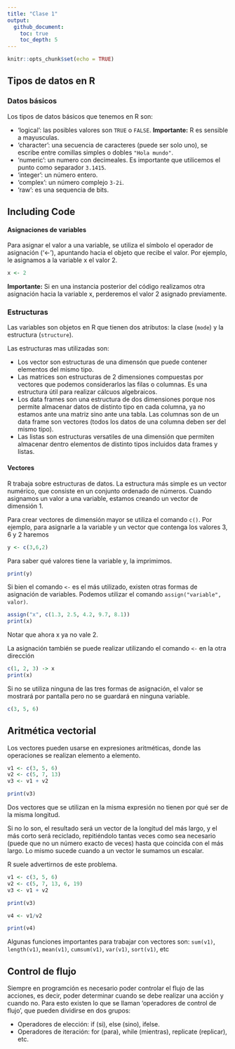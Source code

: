 ```yaml
---
title: "Clase 1"
output: 
  github_document:
    toc: true
    toc_depth: 5
---
```


```r
knitr::opts_chunk$set(echo = TRUE)
```

## Tipos de datos en R

### Datos básicos

Los tipos de datos básicos que tenemos en R son:

-   'logical': las posibles valores son `TRUE` o `FALSE`. **Importante:** R es sensible a mayusculas.
-   'character': una secuencia de caracteres (puede ser solo uno), se escribe entre comillas simples o dobles `"Hola mundo"`.
-   'numeric': un numero con decimeales. Es importante que utilicemos el punto como separador `3.1415`.
-   'integer': un número entero.
-   'complex': un número complejo `3-2i`.
-   'raw': es una sequencia de bits.


## Including Code

#### Asignaciones de variables

Para asignar el valor a una variable, se utiliza el símbolo el operador de asignación (‘\<-’), apuntando hacia el objeto que recibe el valor. Por ejemplo, le asignamos a la variable x el valor 2.

```r
x <- 2
```

**Importante:** Si en una instancia posterior del código realizamos otra asignación hacia la variable x, perderemos el valor 2 asignado previamente.

### Estructuras

Las variables son objetos en R que tienen dos atributos: la clase (`mode`) y la estructura (`structure`).

Las estructuras mas utilizadas son:

-   Los vector son estructuras de una dimensón que puede contener elementos del mismo tipo.
-   Las matrices son estructuras de 2 dimensiones compuestas por vectores que podemos considerarlos las filas o columnas. Es una estructura útil para realizar cálcuos algebraicos.
-   Los data frames son una estructura de dos dimensiones porque nos permite almacenar datos de distinto tipo en cada columna, ya no estamos ante una matriz sino ante una tabla. Las columnas son de un data frame son vectores (todos los datos de una columna deben ser del mismo tipo).
-   Las listas son estructuras versatiles de una dimensión que permiten almacenar dentro elementos de distinto tipos incluidos data frames y listas.

#### Vectores

R trabaja sobre estructuras de datos. La estructura más simple es un vector numérico, que consiste en un conjunto ordenado de números. Cuando asignamos un valor a una variable, estamos creando un vector de dimensión 1.

Para crear vectores de dimensión mayor se utiliza el comando `c()`. Por ejemplo, para asignarle a la variable y un vector que contenga los valores 3, 6 y 2 haremos

```r
y <- c(3,6,2)
```

Para saber qué valores tiene la variable y, la imprimimos.

```r
print(y)
```

Si bien el comando `<-` es el más utilizado, existen otras formas de asignación de variables. Podemos utilizar el comando `assign("variable", valor)`.

```r
assign("x", c(1.3, 2.5, 4.2, 9.7, 8.1))
print(x)
```

Notar que ahora x ya no vale 2.

La asignación también se puede realizar utilizando el comando `<-` en la otra dirección

```r
c(1, 2, 3) -> x
print(x)
```

Si no se utiliza ninguna de las tres formas de asignación, el valor se mostrará por pantalla pero no se guardará en ninguna variable.

```r
c(3, 5, 6)
```

## Aritmética vectorial

Los vectores pueden usarse en expresiones aritméticas, donde las operaciones se realizan elemento a elemento. 

```r
v1 <- c(3, 5, 6)
v2 <- c(5, 7, 13)
v3 <- v1 + v2

print(v3)
```

Dos vectores que se utilizan en la misma expresión no tienen por qué ser de la misma longitud.

Si no lo son, el resultado será un vector de la longitud del más largo, y el más corto será reciclado, repitiéndolo tantas veces como sea necesario (puede que no un número exacto de veces) hasta que coincida con el más largo. Lo mismo sucede cuando a un vector le sumamos un escalar. 

R suele advertirnos de este problema. 


```r
v1 <- c(3, 5, 6)
v2 <- c(5, 7, 13, 6, 19)
v3 <- v1 + v2

print(v3)
```

```r
v4 <- v1/v2

print(v4)
```

Algunas funciones importantes para trabajar con vectores son: `sum(v1)`, `length(v1)`, `mean(v1)`, `cumsum(v1)`, `var(v1)`, `sort(v1)`, etc


## Control de flujo

Siempre en programción es necesario poder controlar el flujo de las acciones, es decir, poder determinar cuando se debe realizar una acción y cuando no. Para esto existen lo que se llaman 'operadores de control de flujo', que pueden dividirse en dos grupos: 

- Operadores de elección: if (si), else (sino), ifelse.
- Operadores de iteración: for (para), while (mientras), replicate (replicar), etc.





